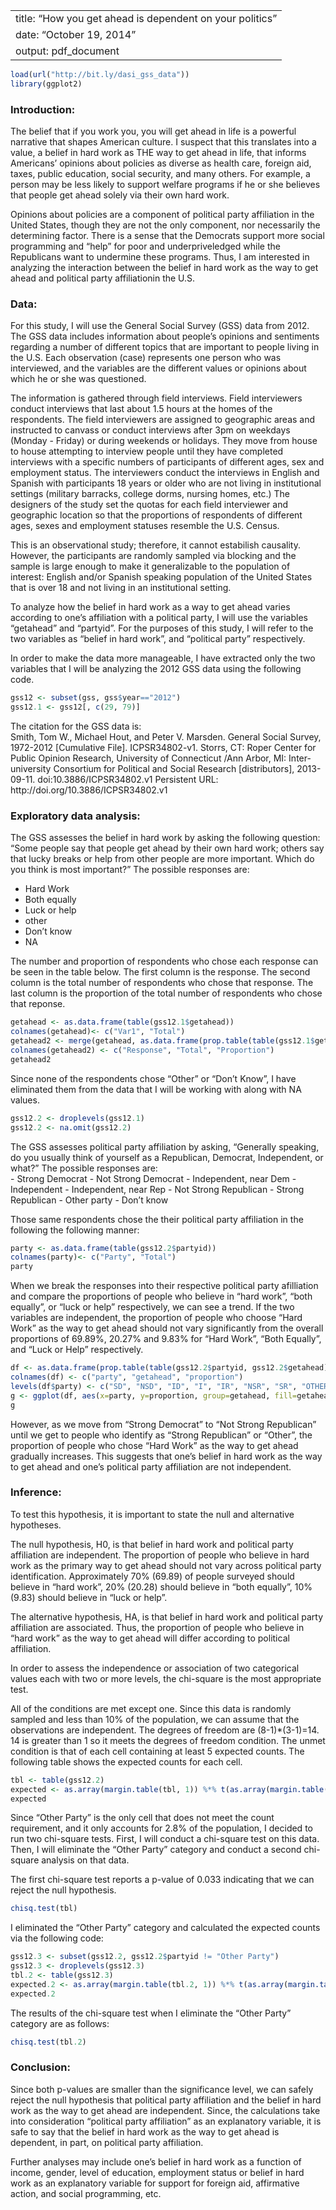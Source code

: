 
---
title: "How you get ahead is dependent on your politics"
date: "October 19, 2014"
output: pdf_document
---

<!-- For more info on RMarkdown see http://rmarkdown.rstudio.com/ -->

<!-- Enter the code required to load your data in the space below. The data will be loaded but the line of code won't show up in your write up (echo=FALSE) in order to save space-->
```r
load(url("http://bit.ly/dasi_gss_data"))
library(ggplot2)
```

<!-- In the remainder of the document, add R code chunks as needed -->

### Introduction:

The belief that if you work you, you will get ahead in life is a powerful narrative that shapes American culture. I suspect that this translates into a value, a belief in hard work as THE way to get ahead in life, that informs Americans' opinions about policies as diverse as health care, foreign aid, taxes, public education, social security, and many others. For example, a person may be less likely to support welfare programs if he or she believes that people get ahead solely via their own hard work.  

Opinions about policies are a component of political party affiliation in the United States, though they are not the only component, nor necessarily the determining factor. There is a sense that the Democrats support more social programming and "help" for poor and underpriveledged while the Republicans want to undermine these programs. Thus, I am interested in analyzing the interaction between the belief in hard work as the way to get ahead and political party affiliationin the U.S. 

### Data:
For this study, I will use the General Social Survey (GSS) data from 2012.  The GSS data includes information about people's opinions and sentiments regarding a number of different topics that are important to people living in the U.S. Each observation (case) represents one person who was interviewed, and the variables are the different values or opinions about which he or she was questioned.   

The information is gathered through field interviews. Field interviewers conduct interviews that last about 1.5 hours at the homes of the respondents. The field interviewers are assigned to geographic areas and instructed to canvass or conduct interviews after 3pm on weekdays (Monday - Friday) or during weekends or holidays. They move from house to house attempting to interview people until they have completed interviews with a specific numbers of participants of different ages, sex and employment status. The interviewers conduct the interviews in English and Spanish with participants 18 years or older who are not living in institutional settings (military barracks, college dorms, nursing homes, etc.) The designers of the study set the quotas for each field interviewer and geographic location so that the proportions of respondents of different ages, sexes and employment statuses resemble the U.S. Census.  

This is an observational study; therefore, it cannot estabilish causality. However, the participants are randomly sampled via blocking and the sample is large enough to make it generalizable to the population of interest: English and/or Spanish speaking population of the United States that is over 18 and not living in an institutional setting.  

To analyze how the belief in hard work as a way to get ahead varies according to one's affiliation with a political party, I will use the variables "getahead" and "partyid". For the purposes of this study, I will refer to the two variables as "belief in hard work", and "political party" respectively.  

In order to make the data more manageable, I have extracted only the two variables that I will be analyzing the 2012 GSS data using the following code. 

```r
gss12 <- subset(gss, gss$year=="2012")
gss12.1 <- gss12[, c(29, 79)]
```

The citation for the GSS data is:  
Smith, Tom W., Michael Hout, and Peter V. Marsden. General Social Survey, 1972-2012 [Cumulative File]. ICPSR34802-v1. Storrs, CT: Roper Center for Public Opinion Research, University of Connecticut /Ann Arbor, MI: Inter-university Consortium for Political and Social Research [distributors], 2013-09-11. doi:10.3886/ICPSR34802.v1 Persistent URL: http://doi.org/10.3886/ICPSR34802.v1 

### Exploratory data analysis:

The GSS assesses the belief in hard work by asking the following question:   "Some people say that people get ahead by their own hard work; others say that lucky breaks or help from other people are more important. Which do you think is most important?"  The possible responses are:

- Hard Work
- Both equally
- Luck or help
- other
- Don't know
- NA

The number and proportion of respondents who chose each response can be seen in the table below. The first column is the response. The second column is the total number of respondents who chose that response. The last column is the proportion of the total number of respondents who chose that reponse. 

```r
getahead <- as.data.frame(table(gss12.1$getahead))
colnames(getahead)<- c("Var1", "Total")
getahead2 <- merge(getahead, as.data.frame(prop.table(table(gss12.1$getahead))))
colnames(getahead2) <- c("Response", "Total", "Proportion")
getahead2
```

Since none of the respondents chose "Other" or "Don't Know", I have eliminated them from the data that I will be working with along with NA values.

```r
gss12.2 <- droplevels(gss12.1)
gss12.2 <- na.omit(gss12.2)
```

The GSS assesses political party affiliation by asking, "Generally speaking, do you usually think of yourself as a Republican, Democrat, Independent, or what?"  The possible responses are:  
- Strong Democrat
- Not Strong Democrat
- Independent, near Dem
- Independent
- Independent, near Rep
- Not Strong Republican
- Strong Republican
- Other party
- Don't know

Those same respondents chose the their political party affiliation in the following the following manner: 

```r
party <- as.data.frame(table(gss12.2$partyid))
colnames(party)<- c("Party", "Total")
party
```


When we break the responses into their respective political party afilliation and compare the proportions of people who believe in "hard work", "both equally", or "luck or help" respectively, we can see a trend. If the two variables are independent, the proportion of people who choose "Hard Work" as the way to get ahead should not vary significantly from the overall proportions of 69.89%, 20.27% and 9.83% for "Hard Work", "Both Equally", and "Luck or Help" respectively.  

```r
df <- as.data.frame(prop.table(table(gss12.2$partyid, gss12.2$getahead),1))
colnames(df) <- c("party", "getahead", "proportion")
levels(df$party) <- c("SD", "NSD", "ID", "I", "IR", "NSR", "SR", "OTHER", "DK")
g <- ggplot(df, aes(x=party, y=proportion, group=getahead, fill=getahead))+geom_bar(stat="identity")+scale_fill_brewer(palette="Spectral")
g
```

However, as we move from "Strong Democrat" to "Not Strong Republican" until we get to people who identify as "Strong Republican" or "Other", the proportion of people who chose "Hard Work" as the way to get ahead gradually increases. This suggests that one's belief in hard work as the way to get ahead and one's political party affiliation are not independent. 

### Inference:
To test this hypothesis, it is important to state the null and alternative hypotheses. 

The null hypothesis, H0, is that belief in hard work and political party affiliation are independent. The proportion of people who believe in hard work as the primary way to get ahead should not vary across political party identification. Approximately 70% (69.89) of people surveyed should believe in "hard work", 20% (20.28) should believe in "both equally", 10% (9.83) should believe in "luck or help".     

The alternative hypothesis, HA, is that belief in hard work and political party affiliation are associated. Thus, the proportion of people who believe in "hard work" as the way to get ahead will differ according to political affiliation.  

In order to assess the independence or association of two categorical values each with two or more levels, the chi-square is the most appropriate test. 

All of the conditions are met except one. Since this data is randomly sampled and less than 10% of the population, we can assume that the observations are independent. The degrees of freedom are (8-1)*(3-1)=14. 14 is greater than 1 so it meets the degrees of freedom condition. The unmet condition is that of each cell containing at least 5 expected counts. The following table shows the expected counts for each cell. 

```r
tbl <- table(gss12.2)
expected <- as.array(margin.table(tbl, 1)) %*% t(as.array(margin.table(tbl, 2)))/margin.table(tbl)
expected
```
Since "Other Party" is the only cell that does not meet the count requirement, and it only accounts for 2.8% of the population, I decided to run two chi-square tests. First, I will conduct a chi-square test on this data. Then, I will eliminate the "Other Party" category and conduct a second chi-square analysis on that data. 

The first chi-square test reports a p-value of 0.033 indicating that we can reject the null hypothesis. 

```r
chisq.test(tbl)
```

I eliminated the "Other Party" category and calculated the expected counts via the following code:

```r
gss12.3 <- subset(gss12.2, gss12.2$partyid != "Other Party")
gss12.3 <- droplevels(gss12.3)
tbl.2 <- table(gss12.3)
expected.2 <- as.array(margin.table(tbl.2, 1)) %*% t(as.array(margin.table(tbl.2, 2)))/margin.table(tbl.2)
expected.2
```

The results of the chi-square test when I eliminate the "Other Party" category are as follows: 
```r
chisq.test(tbl.2)
```

### Conclusion:
Since both p-values are smaller than the significance level, we can safely reject the null hypothesis that political party affiliation and the belief in hard work as the way to get ahead are independent. Since, the calculations take into consideration "political party affiliation" as an explanatory variable, it is safe to say that the belief in hard work as the way to get ahead is dependent, in part, on political party affiliation.   

Further analyses may include one's belief in hard work as a function of income, gender, level of education, employment status or belief in hard work as an explanatory variable for support for foreign aid, affirmative action, and social programming, etc.



